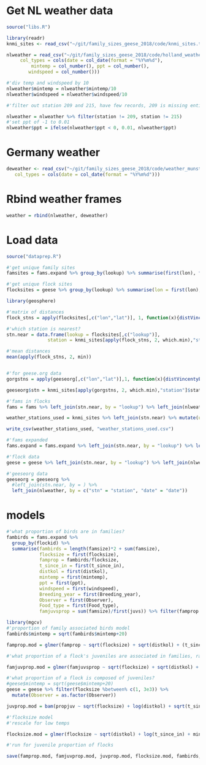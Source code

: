 # Get NL weather data

```r
source("libs.R")
```

```r
library(readr)
knmi_sites <- read_csv("~/git/family_sizes_geese_2018/code/knmi_sites.txt")
```


```r
nlweather = read_csv("~/git/family_sizes_geese_2018/code/holland_weather.txt",
     col_types = cols(date = col_date(format = "%Y%m%d"),
         mintemp = col_number(), ppt = col_number(),
        windspeed = col_number()))

#'div temp and windspeed by 10
nlweather$mintemp = nlweather$mintemp/10
nlweather$windspeed = nlweather$windspeed/10

#'filter out station 209 and 215, have few records, 209 is missing entirely

nlweather = nlweather %>% filter(station != 209, station != 215)
#'set ppt of -1 to 0.01
nlweather$ppt = ifelse(nlweather$ppt < 0, 0.01, nlweather$ppt)
```

# Germany weather

```r
deweather <- read_csv("~/git/family_sizes_geese_2018/code/weather_munster.csv",
   col_types = cols(date = col_date(format = "%Y%m%d")))
```

# Rbind weather frames

```r
weather = rbind(nlweather, deweather)
```


# Load data

```r
source("dataprep.R")
```

```r
#'get unique family sites
famsites = fams.expand %>% group_by(lookup) %>% summarise(first(lon), first(lat))

#'get unique flock sites
flocksites = geese %>% group_by(lookup) %>% summarise(lon = first(lon), lat = first(lat))
```

```r
library(geosphere)

#'matrix of distances
flock_stns = apply(flocksites[,c("lon","lat")], 1, function(x){distVincentyEllipsoid(p1 = x, p2 = knmi_sites[,c("lon","lat")])})/1000

#'which station is nearest?
stn.near = data.frame(lookup = flocksites[,c("lookup")],
               station = knmi_sites[apply(flock_stns, 2, which.min),"station"])

#'mean distances
mean(apply(flock_stns, 2, min))


#'for geese.org data
gorgstns = apply(geeseorg[,c("lon","lat")],1, function(x){distVincentyEllipsoid(p1 = x, p2 = knmi_sites[,c("lon","lat")])})/1000

geeseorg$stn = knmi_sites[apply(gorgstns, 2, which.min),"station"]$station


```

```r
#'fams in flocks
fams = fams %>% left_join(stn.near, by = "lookup") %>% left_join(nlweather, by = c("station", "time" = "date"))

weather_stations_used = knmi_sites %>% left_join(stn.near) %>% mutate(used = !is.na(lookup))

write_csv(weather_stations_used, "weather_stations_used.csv")

#'fams expanded
fams.expand = fams.expand %>% left_join(stn.near, by = "lookup") %>% left_join(nlweather, by = c("station", "time" = "date"))

#'flock data
geese = geese %>% left_join(stn.near, by = "lookup") %>% left_join(nlweather, by = c("station","time"="date"))

#'geeseorg data
geeseorg = geeseorg %>% 
  #left_join(stn.near, by = ) %>% 
  left_join(nlweather, by = c("stn" = "station", "date" = "date"))
```

# models

```r
#'what proportion of birds are in families?
fambirds = fams.expand %>% 
  group_by(flockid) %>% 
  summarise(fambirds = length(famsize)*2 + sum(famsize), 
            flocksize = first(flocksize), 
            famprop = fambirds/flocksize, 
            t_since_in = first(t_since_in), 
            distkol = first(distkol), 
            mintemp = first(mintemp), 
            ppt = first(ppt), 
            windspeed = first(windspeed), 
            Breeding_year = first(Breeding_year), 
            Observer = first(Observer), 
            Food_type = first(Food_type), 
            famjuvsprop = sum(famsize)/first(juvs)) %>% filter(famprop <= 1, famjuvsprop <=1)
```


```r
library(mgcv)
#'proportion of family associated birds model
fambirds$mintemp = sqrt(fambirds$mintemp+20)

famprop.mod = glmer(famprop ~ sqrt(flocksize) + sqrt(distkol) + (t_since_in)+ (1|Breeding_year) + (1|Observer), data = fambirds %>% filter(famprop <= 1, flocksize <= 3000), family = "binomial")
```

```r
#'what proportion of a flock's juveniles are associated in families, rather than being independent?

famjuvprop.mod = glmer(famjuvsprop ~ sqrt(flocksize) + sqrt(distkol) + (t_since_in) + (1|Breeding_year) + (1|Observer), data = fambirds %>% filter(famprop <= 1, flocksize <=3e3), family = "binomial")
```

```r
#'what proportion of a flock is composed of juveniles?
#geese$mintemp = sqrt(geese$mintemp+20)
geese = geese %>% filter(flocksize %between% c(1, 3e3)) %>% 
  mutate(Observer = as.factor(Observer))

juvprop.mod = bam(propjuv ~ sqrt(flocksize) + log(distkol) + sqrt(t_since_in) + s(Breeding_year, bs = "re") + s(Observer, bs = "re"), data = geese, family = binomial)

```


```r
#'flocksize model
#'rescale for low temps

flocksize.mod = glmer(flocksize ~ sqrt(distkol) + log(t_since_in) + mintemp + (1|Observer)+ (1|Breeding_year), data = geese, family = "poisson")
```

```r
#'run for juvenile proportion of flocks
```


```r
save(famprop.mod, famjuvprop.mod, juvprop.mod, flocksize.mod, fambirds, geese, geeseorg,file = "generated_data/mods_flocklevel.rdata")
```
